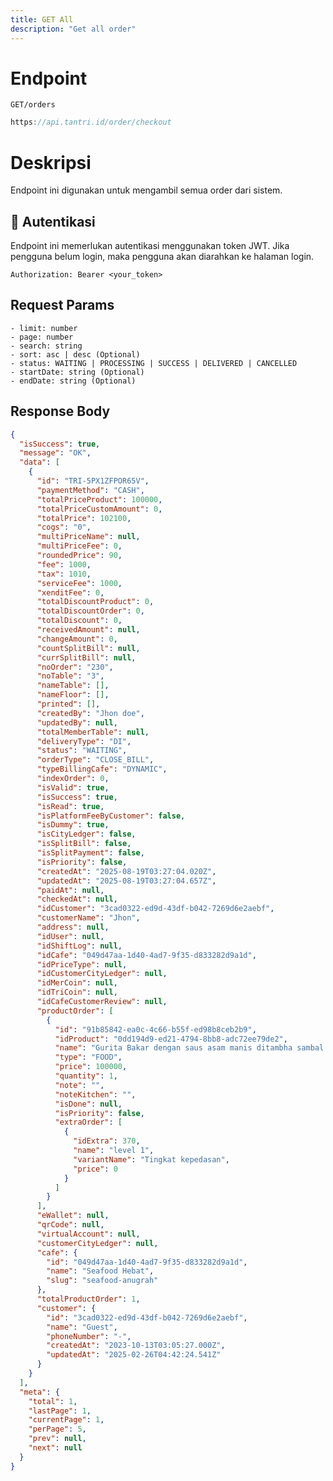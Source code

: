 ```yaml
---
title: GET All
description: "Get all order"
---
```


# Endpoint

`GET/orders`

```ts
https://api.tantri.id/order/checkout
```

# Deskripsi

Endpoint ini digunakan untuk mengambil semua order dari sistem.

## 🔑 Autentikasi

Endpoint ini memerlukan autentikasi menggunakan token JWT. Jika pengguna belum login, maka pengguna akan diarahkan ke halaman login.

```http
Authorization: Bearer <your_token>
```

## Request Params

    - limit: number
    - page: number
    - search: string
    - sort: asc | desc (Optional)
    - status: WAITING | PROCESSING | SUCCESS | DELIVERED | CANCELLED
    - startDate: string (Optional)
    - endDate: string (Optional)

## Response Body

```json
{
  "isSuccess": true,
  "message": "OK",
  "data": [
    {
      "id": "TRI-5PX1ZFPOR65V",
      "paymentMethod": "CASH",
      "totalPriceProduct": 100000,
      "totalPriceCustomAmount": 0,
      "totalPrice": 102100,
      "cogs": "0",
      "multiPriceName": null,
      "multiPriceFee": 0,
      "roundedPrice": 90,
      "fee": 1000,
      "tax": 1010,
      "serviceFee": 1000,
      "xenditFee": 0,
      "totalDiscountProduct": 0,
      "totalDiscountOrder": 0,
      "totalDiscount": 0,
      "receivedAmount": null,
      "changeAmount": 0,
      "countSplitBill": null,
      "currSplitBill": null,
      "noOrder": "230",
      "noTable": "3",
      "nameTable": [],
      "nameFloor": [],
      "printed": [],
      "createdBy": "Jhon doe",
      "updatedBy": null,
      "totalMemberTable": null,
      "deliveryType": "DI",
      "status": "WAITING",
      "orderType": "CLOSE_BILL",
      "typeBillingCafe": "DYNAMIC",
      "indexOrder": 0,
      "isValid": true,
      "isSuccess": true,
      "isRead": true,
      "isPlatformFeeByCustomer": false,
      "isDummy": true,
      "isCityLedger": false,
      "isSplitBill": false,
      "isSplitPayment": false,
      "isPriority": false,
      "createdAt": "2025-08-19T03:27:04.020Z",
      "updatedAt": "2025-08-19T03:27:04.657Z",
      "paidAt": null,
      "checkedAt": null,
      "idCustomer": "3cad0322-ed9d-43df-b042-7269d6e2aebf",
      "customerName": "Jhon",
      "address": null,
      "idUser": null,
      "idShiftLog": null,
      "idCafe": "049d47aa-1d40-4ad7-9f35-d833282d9a1d",
      "idPriceType": null,
      "idCustomerCityLedger": null,
      "idMerCoin": null,
      "idTriCoin": null,
      "idCafeCustomerReview": null,
      "productOrder": [
        {
          "id": "91b85842-ea0c-4c66-b55f-ed98b8ceb2b9",
          "idProduct": "0dd194d9-ed21-4794-8bb8-adc72ee79de2",
          "name": "Gurita Bakar dengan saus asam manis ditambha sambal terasi",
          "type": "FOOD",
          "price": 100000,
          "quantity": 1,
          "note": "",
          "noteKitchen": "",
          "isDone": null,
          "isPriority": false,
          "extraOrder": [
            {
              "idExtra": 370,
              "name": "level 1",
              "variantName": "Tingkat kepedasan",
              "price": 0
            }
          ]
        }
      ],
      "eWallet": null,
      "qrCode": null,
      "virtualAccount": null,
      "customerCityLedger": null,
      "cafe": {
        "id": "049d47aa-1d40-4ad7-9f35-d833282d9a1d",
        "name": "Seafood Hebat",
        "slug": "seafood-anugrah"
      },
      "totalProductOrder": 1,
      "customer": {
        "id": "3cad0322-ed9d-43df-b042-7269d6e2aebf",
        "name": "Guest",
        "phoneNumber": "-",
        "createdAt": "2023-10-13T03:05:27.000Z",
        "updatedAt": "2025-02-26T04:42:24.541Z"
      }
    }
  ],
  "meta": {
    "total": 1,
    "lastPage": 1,
    "currentPage": 1,
    "perPage": 5,
    "prev": null,
    "next": null
  }
}
```
